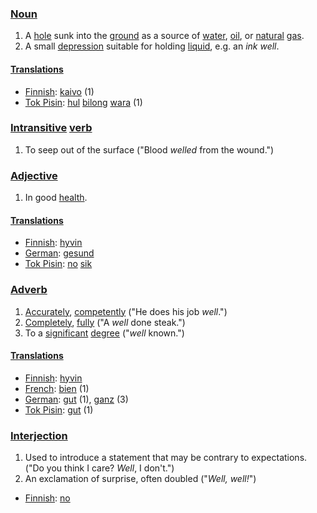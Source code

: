 ===[[Noun]]===

#A [[hole]] sunk into the [[ground]] as a source of [[water]], [[oil]], or [[natural]] [[gas]].
#A small [[depression]] suitable for holding [[liquid]], e.g. an ''ink well''.

====[[Translations]]====  

*[[Finnish]]: [[kaivo]] (1)
*[[Tok Pisin]]: [[hul]] [[bilong]] [[wara]] (1)

===[[Intransitive]] [[verb]]===

# To seep out of the surface ("Blood ''welled'' from the wound.")

===[[Adjective]]===

#In good [[health]].

====[[Translations]]====  

*[[Finnish]]: [[hyvin]]
*[[German]]: [[gesund]]
*[[Tok Pisin]]: [[no]] [[sik]]

===[[Adverb]]===  

#[[Accurately]], [[competently]] ("He does his job ''well''.")
#[[Completely]], [[fully]] ("A ''well'' done steak.")
#To a [[significant]] [[degree]] ("''well'' known.")

====[[Translations]]====  
*[[Finnish]]: [[hyvin]]
*[[French]]: [[bien]]  (1)
*[[German]]: [[gut]] (1), [[ganz]] (3)
*[[Tok Pisin]]: [[gut]] (1)

===[[Interjection]]===

#Used to introduce a statement that may be contrary to expectations.  ("Do you think I care?  ''Well'', I don't.")
#An exclamation of surprise, often doubled ("''Well, well!''")

*[[Finnish]]: [[no]]
